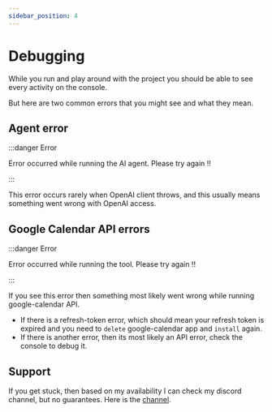 ```yaml
---
sidebar_position: 4
---
```


# Debugging


While you run and play around with the project you should be able to see every activity on the console.

But here are two common errors that you might see and what they mean.

## Agent error

:::danger Error

Error occurred while running the AI agent. Please try again !!

:::

This error occurs rarely when OpenAI client throws, and this usually means something went wrong with OpenAI access.


## Google Calendar API errors

:::danger Error

Error occurred while running the tool. Please try again !!

:::

If you see this error then something most likely went wrong while running google-calendar API.

- If there is a refresh-token error, which should mean your refresh token is expired and you need to `delete` google-calendar app and `install` again.
- If there is another error, then its most likely an API error, check the console to debug it. 


## Support

If you get stuck, then based on my availability I can check my discord channel, but no guarantees. 
Here is the [channel](https://discord.com/channels/1121796870231040020/1238871401327235125).





